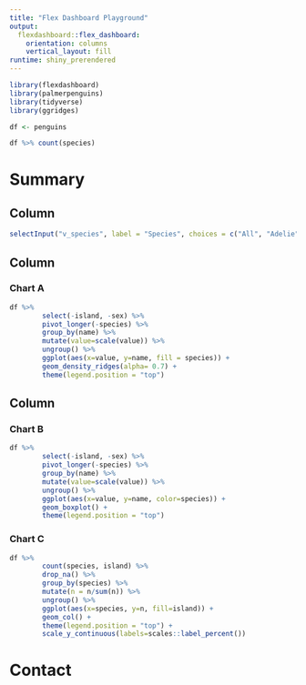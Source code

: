 ```yaml
---
title: "Flex Dashboard Playground"
output: 
  flexdashboard::flex_dashboard:
    orientation: columns
    vertical_layout: fill
runtime: shiny_prerendered
---
```


```r
library(flexdashboard)
library(palmerpenguins)
library(tidyverse)
library(ggridges)

df <- penguins

df %>% count(species)

```

# Summary

## Column {.sidebar}

```r
selectInput("v_species", label = "Species", choices = c("All", "Adelie", ""))
```

## Column {data-width=550}

### Chart A

```r
df %>%
        select(-island, -sex) %>%
        pivot_longer(-species) %>%
        group_by(name) %>%
        mutate(value=scale(value)) %>%
        ungroup() %>%
        ggplot(aes(x=value, y=name, fill = species)) +
        geom_density_ridges(alpha= 0.7) +
        theme(legend.position = "top")
```

## Column {data-width=350}

### Chart B

```r
df %>%
        select(-island, -sex) %>%
        pivot_longer(-species) %>%
        group_by(name) %>%
        mutate(value=scale(value)) %>%
        ungroup() %>%
        ggplot(aes(x=value, y=name, color=species)) +
        geom_boxplot() +
        theme(legend.position = "top")
```

### Chart C

```r
df %>%
        count(species, island) %>%
        drop_na() %>%
        group_by(species) %>%
        mutate(n = n/sum(n)) %>%
        ungroup() %>%
        ggplot(aes(x=species, y=n, fill=island)) +
        geom_col() +
        theme(legend.position = "top") +
        scale_y_continuous(labels=scales::label_percent())
```

# Contact

